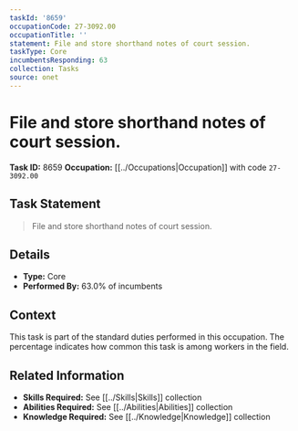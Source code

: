 ```yaml
---
taskId: '8659'
occupationCode: 27-3092.00
occupationTitle: ''
statement: File and store shorthand notes of court session.
taskType: Core
incumbentsResponding: 63
collection: Tasks
source: onet
---
```

# File and store shorthand notes of court session.

**Task ID:** 8659
**Occupation:** [[../Occupations|Occupation]] with code `27-3092.00`

## Task Statement

> File and store shorthand notes of court session.

## Details

- **Type:** Core
- **Performed By:** 63.0% of incumbents

## Context

This task is part of the standard duties performed in this occupation. The percentage indicates how common this task is among workers in the field.

## Related Information

- **Skills Required:** See [[../Skills|Skills]] collection
- **Abilities Required:** See [[../Abilities|Abilities]] collection
- **Knowledge Required:** See [[../Knowledge|Knowledge]] collection
